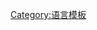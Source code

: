 {{Navbox
|bodyclass=hlist

|name  = Russian language
|title = [[俄语]]
|list1 = 

*[[俄语历史|历史]]（[[俄语正写法改革|改革]]）
*[[俄语字母|字母]]
*[[俄语语法|语法]]
*[[俄语词类|词语]]（[[俄语动词|动词]]
*[[俄语名词|名词]]）
*[[俄语正写法|正写法]]
*[[俄语音韵学|音韵学]]（[[俄语的元音弱化|元音弱化]]）
*[[俄語羅馬化|羅馬化]]

}}<noinclude>
[[Category:语言模板]]
</noinclude>